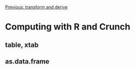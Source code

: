 <!--
%\VignetteEngine{knitr::knitr}
%\VignetteIndexEntry{Analyzing data with crunch}
-->

[Previous: transform and derive](derive.html)

# Computing with R and Crunch

## table, xtab

## as.data.frame

